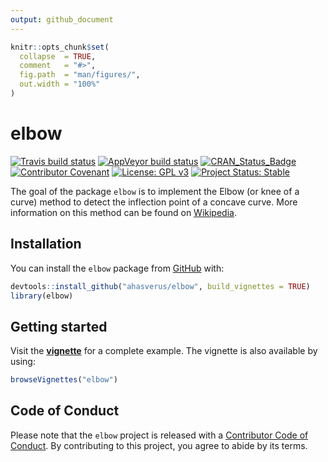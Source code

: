 ```yaml
---
output: github_document
---
```


<!-- README.md is generated from README.Rmd. Please edit that file -->

```r
knitr::opts_chunk$set(
  collapse  = TRUE,
  comment   = "#>",
  fig.path  = "man/figures/",
  out.width = "100%"
)
```

# elbow

<!-- badges: start -->
[![Travis build status](https://travis-ci.com/ahasverus/elbow.svg?branch=master)](https://travis-ci.com/ahasverus/elbow)
[![AppVeyor build status](https://ci.appveyor.com/api/projects/status/github/ahasverus/elbow?branch=master&svg=true)](https://ci.appveyor.com/project/ahasverus/elbow)
[![CRAN\_Status\_Badge](https://www.r-pkg.org/badges/version/elbow)](https://cran.r-project.org/package=elbow)
[![Contributor Covenant](https://img.shields.io/badge/Contributor%20Covenant-v2.0%20adopted-ff69b4.svg)](code_of_conduct.md)
[![License: GPL v3](https://img.shields.io/badge/License-GPLv3-blue.svg)](https://www.gnu.org/licenses/gpl-3.0)
[![Project Status: Stable](https://img.shields.io/badge/lifecycle-stable-brightgreen.svg)](https://www.tidyverse.org/lifecycle/#stable)
<!-- badges: end -->

The goal of the package `elbow` is to implement the Elbow (or knee of a curve)
method to detect the inflection point of a concave curve. More information on
this method can be found on [Wikipedia](https://en.wikipedia.org/wiki/Elbow_method_(clustering)).


## Installation

You can install the `elbow` package from [GitHub](https://github.com/ahasverus/elbow) with:

```r
devtools::install_github("ahasverus/elbow", build_vignettes = TRUE)
library(elbow)
```


## Getting started

Visit the [**vignette**](https://nicolascasajus.fr/elbow/articles/introduction.html)
for a complete example. The vignette is also available by using:

```r
browseVignettes("elbow")
```


## Code of Conduct

Please note that the `elbow` project is released with a
[Contributor Code of Conduct](https://contributor-covenant.org/version/2/0/CODE_OF_CONDUCT.html).
By contributing to this project, you agree to abide by its terms.
